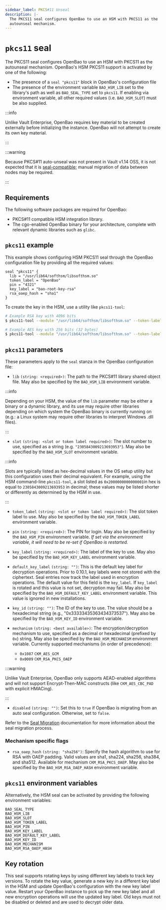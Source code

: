 ```yaml
---
sidebar_label: PKCS#11 Unseal
description: |-
  The PKCS11 seal configures OpenBao to use an HSM with PKCS11 as the
  autounseal mechanism.
---
```

# `pkcs11` seal

The PKCS11 seal configures OpenBao to use an HSM with PKCS11 as the autounseal
mechanism. OpenBao's HSM PKCS11 support is activated by one of the following:

- The presence of a `seal "pkcs11"` block in OpenBao's configuration file
- The presence of the environment variable `BAO_HSM_LIB` set to the library's
  path as well as `BAO_SEAL_TYPE` set to `pkcs11`. If enabling via environment
  variable, all other required values (i.e. `BAO_HSM_SLOT`) must be also
  supplied.

:::info

Unlike Vault Enterprise, OpenBao requires key material to be created externally
before initializing the instance. OpenBao will not attempt to create its own
key material.

:::

:::warning

Because PKCS#11 auto-unseal was not present in Vault v1.14 OSS, it is not
expected that it is [seal-compatible](/docs/policies/migration/); manual
migration of data between nodes may be required.

:::

## Requirements

The following software packages are required for OpenBao:

- PKCS#11 compatible HSM integration library.
- The cgo-enabled OpenBao binary for your architecture, complete with relevant
  dynamic libraries such as `glibc`.

## `pkcs11` example

This example shows configuring HSM PKCS11 seal through the OpenBao configuration
file by providing all the required values:

```hcl
seal "pkcs11" {
  lib = "/usr/lib64/softhsm/libsofthsm.so"
  token_label = "OpenBao"
  pin = "4321"
  key_label = "bao-root-key-rsa"
  rsa_oaep_hash = "sha1"
}
```

To create the key in the HSM, use a utility like `pkcs11-tool`:

```bash
# Example RSA key with 4096 bits
$ pkcs11-tool --module "/usr/lib64/softhsm/libsofthsm.so" --token-label "OpenBao" --so-pin 1234 --pin 4321 --keypairgen --key-type rsa:4096 --label "bao-root-key-rsa"

# Example AES key with 256 bits (32 bytes)
$ pkcs11-tool --module "/usr/lib64/softhsm/libsofthsm.so" --token-label "OpenBao" --so-pin 1234 --pin 4321 --keygen --key-type aes:32 --label "bao-root-key-aes"
```

## `pkcs11` parameters

These parameters apply to the `seal` stanza in the OpenBao configuration file:

- `lib` `(string: <required>)`: The path to the PKCS#11 library shared object
  file. May also be specified by the `BAO_HSM_LIB` environment variable.

:::info

Depending on your HSM, the value of the `lib` parameter may be
either a binary or a dynamic library, and its use may require other libraries
depending on which system the OpenBao binary is currently running on (e.g.: a
Linux system may require other libraries to interpret Windows .dll files).

:::

- `slot` `(string: <slot or token label required>)`: The slot number to use,
  specified as a string (e.g. `"2305843009213693953"`). May also be specified by
  the `BAO_HSM_SLOT` environment variable.

:::info

Slots are typically listed as hex-decimal values in the OS setup
utility but this configuration uses their decimal equivalent. For example, using the
HSM command-line `pkcs11-tool`, a slot listed as `0x2000000000000001`in hex is equal
to `2305843009213693953` in decimal; these values may be listed shorter or
differently as determined by the HSM in use.

:::

- `token_label` `(string: <slot or token label required>)`: The slot token label to
  use. May also be specified by the `BAO_HSM_TOKEN_LABEL` environment variable.

- `pin` `(string: <required>)`: The PIN for login. May also be specified by the
  `BAO_HSM_PIN` environment variable. _If set via the environment variable,
  it will need to be re-set if OpenBao is restarted._

- `key_label` `(string: <required>)`: The label of the key to use. May also be specified by the `BAO_HSM_KEY_LABEL`
  environment variable.

- `default_key_label` `(string: "")`: This is the default key label for decryption
  operations. Prior to 0.10.1, key labels were not stored with the ciphertext.
  Seal entries now track the label used in encryption operations. The default value
  for this field is the `key_label`. If `key_label` is rotated and this value is not
  set, decryption may fail. May also be specified by the `BAO_HSM_DEFAULT_KEY_LABEL`
  environment variable. This value is ignored in new installations.

- `key_id` `(string: "")`: The ID of the key to use. The value should be a hexadecimal
  string (e.g., "0x33333435363434373537"). May also be specified by the
  `BAO_HSM_KEY_ID` environment variable.

- `mechanism` `(string: <best available>)`: The encryption/decryption mechanism to use,
  specified as a decimal or hexadecimal (prefixed by `0x`) string. May also be
  specified by the `BAO_HSM_MECHANISM` environment variable.
  Currently supported mechanisms (in order of precedence):

  - `0x1087` `CKM_AES_GCM`
  - `0x0009` `CKM_RSA_PKCS_OAEP`

:::warning

Unlike Vault Enterprise, OpenBao only supports AEAD-enabled algorithms and
will not support Encrypt-Then-MAC constructs (like `CKM_AES_CBC_PAD` with
explicit HMACing).

:::

- `disabled` `(string: "")`: Set this to `true` if OpenBao is migrating from an auto seal configuration. Otherwise, set to `false`.

Refer to the [Seal Migration](/docs/concepts/seal#seal-migration) documentation for more information about the seal migration process.
  
### Mechanism specific flags

- `rsa_oaep_hash` `(string: "sha256")`: Specify the hash algorithm to use for RSA
  with OAEP padding. Valid values are sha1, sha224, sha256, sha384, and sha512.
  Available for mechanism `CKM_RSA_PKCS_OAEP`. May also be specified by the
  `BAO_HSM_RSA_OAEP_HASH` environment variable.

## `pkcs11` environment variables

Alternatively, the HSM seal can be activated by providing the following
environment variables:

```text
BAO_SEAL_TYPE
BAO_HSM_LIB
BAO_HSM_SLOT
BAO_HSM_TOKEN_LABEL
BAO_HSM_PIN
BAO_HSM_KEY_LABEL
BAO_HSM_DEFAULT_KEY_LABEL
BAO_HSM_KEY_ID
BAO_HSM_MECHANISM
BAO_HSM_RSA_OAEP_HASH
```

## Key rotation

This seal supports rotating keys by using different key labels to track key versions. To rotate
the key value, generate a new key in a different key label in the HSM and update OpenBao's
configuration with the new key label value. Restart your OpenBao instance to pick up the new key
label and all new encryption operations will use the updated key label. Old keys must not be disabled
or deleted and are used to decrypt older data.
